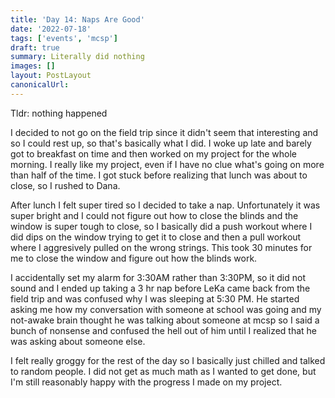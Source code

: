 ```yaml
---
title: 'Day 14: Naps Are Good'
date: '2022-07-18'
tags: ['events', 'mcsp']
draft: true
summary: Literally did nothing
images: []
layout: PostLayout
canonicalUrl:
---
```


Tldr: nothing happened

I decided to not go on the field trip since it didn't seem that interesting and so I could rest up, so that's basically what I did. I woke up late and barely got to breakfast on time and then worked on my project for the whole morning. I really like my project, even if I have no clue what's going on more than half of the time. I got stuck before realizing that lunch was about to close, so I rushed to Dana.

After lunch I felt super tired so I decided to take a nap. Unfortunately it was super bright and I could not figure out how to close the blinds and the window is super tough to close, so I basically did a push workout where I did dips on the window trying to get it to close and then a pull workout where I aggresively pulled on the wrong strings. This took 30 minutes for me to close the window and figure out how the blinds work.

I accidentally set my alarm for 3:30AM rather than 3:30PM, so it did not sound and I ended up taking a 3 hr nap before LeKa came back from the field trip and was confused why I was sleeping at 5:30 PM. He started asking me how my conversation with someone at school was going and my not-awake brain thought he was talking about someone at mcsp so I said a bunch of nonsense and confused the hell out of him until I realized that he was asking about someone else.

I felt really groggy for the rest of the day so I basically just chilled and talked to random people. I did not get as much math as I wanted to get done, but I'm still reasonably happy with the progress I made on my project.
